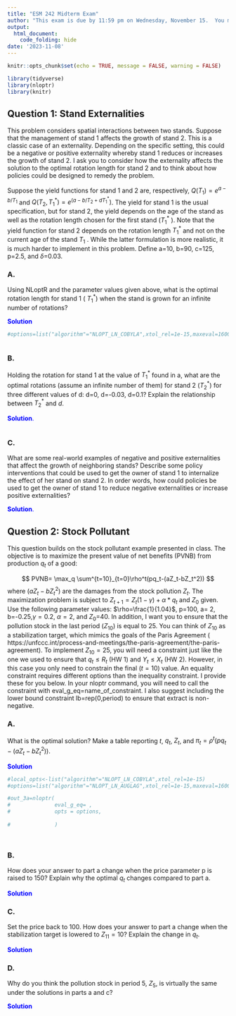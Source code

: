 ---
title: "ESM 242 Midterm Exam"
author: "This exam is due by 11:59 pm on Wednesday, November 15.  You may use class notes and previous homeworks to do this exam, but you may not discuss the exam with anybody.  Please contact me if you have any questions."
output: 
  html_document:
    code_folding: hide
date: '2023-11-08'
---

```{r setup, include=FALSE}
knitr::opts_chunk$set(echo = TRUE, message = FALSE, warning = FALSE)
```

```{r}
library(tidyverse)
library(nloptr)
library(knitr)
```








## Question 1: Stand Externalities {.tabset}

This problem considers spatial interactions between two stands.  Suppose that the management of stand 1 affects the growth of stand 2.  This is a classic case of an externality. Depending on the specific setting, this could be a negative or positive externality whereby stand 1 reduces or increases the growth of stand 2.  I ask you to consider how the externality affects the solution to the optimal rotation length for stand 2 and to think about how policies could be designed to remedy the problem.

Suppose the yield functions for stand 1 and 2 are, respectively, $Q(T_1)=e^{a-b/T_1}$  and $Q(T_2,T_1^* )=e^{(a-b/T_2+dT_1^*} )$. The yield for stand 1 is the usual specification, but for stand 2, the yield depends on the age of the stand as well as the rotation length chosen for the first stand ($T_1^*$ ).  Note that the yield function for stand 2 depends on the rotation length $T_1^*$  and not on the current age of the stand $T_1$ .  While the latter formulation is more realistic, it is much harder to implement in this problem.  Define a=10, b=90, c=125, p=2.5, and $\delta$=0.03.

### A.

Using NLoptR and the parameter values given above, what is the optimal rotation length for stand 1 ( $T_1^*$) when the stand is grown for an infinite number of rotations?

<span style="color: blue;">**Solution**</span>



```{r}


#options=list("algorithm"="NLOPT_LN_COBYLA",xtol_rel=1e-15,maxeval=16000)



```




### B.

Holding the rotation for stand 1 at the value of $T_1^*$  found in a, what are the optimal rotations (assume an infinite number of them) for stand 2 ($T_2^*$) for three different values of d: d=0, d=-0.03, d=0.1?  Explain the relationship between $T_2^*$ and $d$.

<span style="color: blue;">**Solution**.</span>



```{r}


```




### C.

What are some real-world examples of negative and positive externalities that affect the growth of neighboring stands?  Describe some policy interventions that could be used to get the owner of stand 1 to internalize the effect of her stand on stand 2.  In order words, how could policies be used to get the owner of stand 1 to reduce negative externalities or increase positive externalities?  

<span style="color: blue;">**Solution**.</span>





## Question 2: Stock Pollutant {.tabset}

This question builds on the stock pollutant example presented in class. The objective is to maximize the present value of net benefits (PVNB) from production $q_t$ of a good: 

$$
PVNB= \max_q \sum^{t=10}_{t=0}\rho^t(pq_t-(aZ_t-bZ_t^2))
$$
where $(aZ_t-bZ_t^2)$ are the damages from the stock pollution $Z_t$.  The maximization problem is subject to $Z_{t+1}=Z_t(1-\gamma)+\alpha*q_t$ and $Z_0$ given. Use the following parameter values: $\rho=\frac{1}{1.04}$, p=100, a= 2, b=-0.25,$\gamma=0.2$, $\alpha=2$, and $Z_0$=40. In addition, I want you to ensure that the pollution stock in the last period ($Z_{10}$) is equal to 25. You can think of $Z_{10}$ as a stabilization target, which mimics the goals of the Paris Agreement ( https://unfccc.int/process-and-meetings/the-paris-agreement/the-paris-agreement).  To implement $Z_{10}=25$, you will need a constraint just like the one we used to ensure that $q_t \leq R_t$ (HW 1) and $Y_t \leq X_t$ (HW 2).  However, in this case you only need to constrain the final ($t=10$) value.  An equality constraint requires different options than the inequality constraint.  I provide these for you below.  In your nloptr command, you will need to call the constraint with eval_g_eq=name_of_constraint. I also suggest including the lower bound constraint lb=rep(0,period) to ensure that extract is non-negative.    


### A. 

What is the optimal solution? Make a table reporting $t$, $q_t$, $Z_t$, and $\pi_t=\rho^t(pq_t-(aZ_t-bZ_t^2))$.

<span style="color: blue;">**Solution**
</span>



```{r}




  
  
 



#local_opts<-list("algorithm"="NLOPT_LN_COBYLA",xtol_rel=1e-15)
#options=list("algorithm"="NLOPT_LN_AUGLAG",xtol_rel=1e-15,maxeval=16000,"local_opts"=local_opts)

#out_3a=nloptr(
#              eval_g_eq= ,
#              opts = options,
              
#              )




```









### B. 

How does your answer to part a change when the price parameter p is raised to 150?  Explain why the optimal $q_t$ changes compared to part a.

<span style="color: blue;">**Solution**
</span>




### C.

Set the price back to 100. How does your answer to part a change when the stabilization target is lowered to $Z_{11} =10$?  Explain the change in $q_t$.  

<span style="color: blue;">**Solution**
</span>



### D.

Why do you think the pollution stock in period 5, $Z_5$, is virtually the same under the solutions in parts a and c?

<span style="color: blue;">**Solution**
</span>

